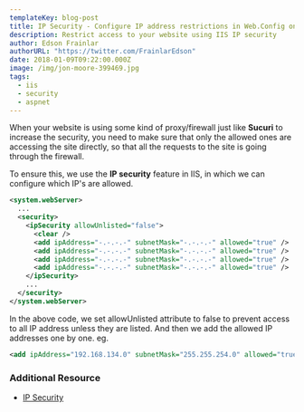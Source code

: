 ```yaml
---
templateKey: blog-post
title: IP Security - Configure IP address restrictions in Web.Config on IIS
description: Restrict access to your website using IIS IP security
author: Edson Frainlar
authorURL: "https://twitter.com/FrainlarEdson"
date: 2018-01-09T09:22:00.000Z
image: /img/jon-moore-399469.jpg
tags:
  - iis
  - security
  - aspnet
---
```


When your website is using some kind of proxy/firewall just like **Sucuri** to increase the security, you need to make sure that only the allowed ones are accessing the site directly, so that all the requests to the site is going through the firewall.

To ensure this, we use the **IP security** feature in IIS, in which we can configure which IP's are allowed.

```xml
<system.webServer>
  ...
  <security>
    <ipSecurity allowUnlisted="false">
      <clear />
      <add ipAddress="-.-.-.-" subnetMask="-.-.-.-" allowed="true" />
      <add ipAddress="-.-.-.-" subnetMask="-.-.-.-" allowed="true" />
      <add ipAddress="-.-.-.-" subnetMask="-.-.-.-" allowed="true" />
      <add ipAddress="-.-.-.-" subnetMask="-.-.-.-" allowed="true" />
    </ipSecurity>
    ...
  </security>
</system.webServer>
```

In the above code, we set allowUnlisted attribute to false to prevent access to all IP address unless they are listed. And then we add the allowed IP addresses one by one.
eg.

```xml
<add ipAddress="192.168.134.0" subnetMask="255.255.254.0" allowed="true" />
```

### Additional Resource

- [IP Security](https://docs.microsoft.com/en-us/iis/configuration/system.webserver/security/ipsecurity)
